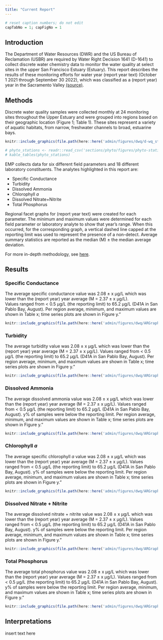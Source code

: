 ```yaml
---
title: "Current Report"
---
```


```r
# reset caption numbers; do not edit
capTabNo = 1; capFigNo = 1
```

## Introduction

The Department of Water Resources (DWR) and the US Bureau of Reclamation (USBR) are required by Water Right Decision 1641 (D-1641) to collect discrete water chemistry data to monitor the water quality at select sites in the upper San Francisco Estuary (Estuary). This report describes the results of these monitoring efforts for water year (report year text) (October 1 2021 through September 30 2022), which was classified as a (report year) year in the Sacramento Valley [(source)](https://cdec.water.ca.gov/reportapp/javareports?name=WSIHIST).

## Methods

Discrete water quality samples were collected monthly at 24 monitoring sites throughout the Upper Estuary and were grouped into regions based on their geographic location (Figure 1; Table 1). These sites represent a variety of aquatic habitats, from narrow, freshwater channels to broad, estuarine bays.

```r
knitr::include_graphics(file.path(here::here('admin/figures/dwq/d-wq_station_map.jpg')))
```

```r
# phyto_stations <- readr::read_csv('sections/phyto/figures/phyto-stations.csv')
# kable_tables(phyto_stations)
```

EMP collects data for six different field parameters and 18 different laboratory constituents. The analytes highlighted in this report are:

-   Specific Conductance
-   Turbidity
-   Dissolved Ammonia
-   Chlorophyll *a*
-   Dissolved Nitrate+Nitrite
-   Total Phosphorus

Regional facet graphs for (report year text) were created for each parameter. The minimum and maximum values were determined for each field parameter or laboratory analyte to show that year's range. When this occurred, for the corresponding graph, a vertical dashed line capped at the reporting limit was used to represent the presence of a non-detect. Average summary statistics are reported as the median (M) ± the median average deviation.

For more in-depth methodology, see [here](https://portal.edirepository.org/nis/metadataviewer?packageid=edi.1320.6).

## Results

### Specific Conductance

The average specific conductance value was 2.08 ± x μg/L which was lower than the (report year) year average (M = 2.37 ± x μg/L). Values ranged from \< 0.5 μg/L (the reporting limit) to 65.2 μg/L (D41A in San Pablo Bay, August). Per region average, minimum, and maximum values are shown in Table x; time series plots are shown in Figure y.”

```r
knitr::include_graphics(file.path(here::here('admin/figures/dwq/ARGraph_SpCndSurface.jpg')))
```



### Turbidity

The average turbidity value was 2.08 ± x μg/L which was lower than the (report year) year average (M = 2.37 ± x μg/L). Values ranged from \< 0.5 μg/L (the reporting limit) to 65.2 μg/L (D41A in San Pablo Bay, August). Per region average, minimum, and maximum values are shown in Table x; time series plots are shown in Figure y.”

```r
knitr::include_graphics(file.path(here::here('admin/figures/dwq/ARGraph_TurbiditySurface.jpg')))
```


### Dissolved Ammonia

The average dissolved ammonia value was 2.08 ± x μg/L which was lower than the (report year) year average (M = 2.37 ± x μg/L). Values ranged from \< 0.5 μg/L (the reporting limit) to 65.2 μg/L (D41A in San Pablo Bay, August). y% of samples were below the reporting limit. Per region average, minimum, and maximum values are shown in Table x; time series plots are shown in Figure y.”

```r
knitr::include_graphics(file.path(here::here('admin/figures/dwq/ARGraph_DissAmmonia.jpg')))
```


### Chlorophyll *a*

The average specific chlorophyll *a* value was 2.08 ± x μg/L which was lower than the (report year) year average (M = 2.37 ± x μg/L). Values ranged from \< 0.5 μg/L (the reporting limit) to 65.2 μg/L (D41A in San Pablo Bay, August). y% of samples were below the reporting limit. Per region average, minimum, and maximum values are shown in Table x; time series plots are shown in Figure y.”

```r
knitr::include_graphics(file.path(here::here('admin/figures/dwq/ARGraph_Chla.jpg')))
```


### Dissolved Nitrate + Nitrite

The average dissolved nitrate + nitrite value was 2.08 ± x μg/L which was lower than the (report year) year average (M = 2.37 ± x μg/L). Values ranged from \< 0.5 μg/L (the reporting limit) to 65.2 μg/L (D41A in San Pablo Bay, August). y% of samples were below the reporting limit. Per region average, minimum, and maximum values are shown in Table x; time series plots are shown in Figure y.”

```r
knitr::include_graphics(file.path(here::here('admin/figures/dwq/ARGraph_DissNitrateNitrite.jpg')))
```


### Total Phosphorus

The average total phosphorus value was 2.08 ± x μg/L which was lower than the (report year) year average (M = 2.37 ± x μg/L). Values ranged from \< 0.5 μg/L (the reporting limit) to 65.2 μg/L (D41A in San Pablo Bay, August). y% of samples were below the reporting limit. Per region average, minimum, and maximum values are shown in Table x; time series plots are shown in Figure y.”

```r
knitr::include_graphics(file.path(here::here('admin/figures/dwq/ARGraph_TotPhos.jpg')))
```


## Interpretations

insert text here
